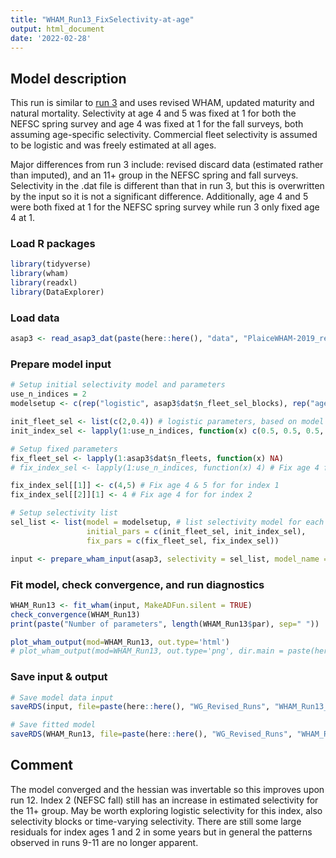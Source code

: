 ```yaml
---
title: "WHAM_Run13_FixSelectivity-at-age"
output: html_document
date: '2022-02-28'
---
```


## Model description
This run is similar to [run 3](https://github.com/ahart1/PlaiceWG2021/blob/main/Plaice_Baseline_UpdatedData_Runs.Rmd) and uses revised WHAM, updated maturity and natural mortality. Selectivity at age 4 and 5 was fixed at 1 for both the NEFSC spring survey and age 4 was fixed at 1 for the fall surveys, both assuming age-specific selectivity. Commercial fleet selectivity is assumed to be logistic and was freely estimated at all ages.

Major differences from run 3 include: revised discard data (estimated rather than imputed), and an 11+ group in the NEFSC spring and fall surveys. Selectivity in the .dat file is different than that in run 3, but this is overwritten by the input so it is not a significant difference. Additionally, age 4 and 5 were both fixed at 1 for the NEFSC spring survey while run 3 only fixed age 4 at 1.

### Load R packages
```r
library(tidyverse)
library(wham)
library(readxl)
library(DataExplorer)
```

### Load data
```r
asap3 <- read_asap3_dat(paste(here::here(), "data", "PlaiceWHAM-2019_revised_NEFSC-LW-WAA.DAT", sep="/"))
```

### Prepare model input
```r
# Setup initial selectivity model and parameters
use_n_indices = 2
modelsetup <- c(rep("logistic", asap3$dat$n_fleet_sel_blocks), rep("age-specific", use_n_indices))

init_fleet_sel <- list(c(2,0.4)) # logistic parameters, based on model type
init_index_sel <- lapply(1:use_n_indices, function(x) c(0.5, 0.5, 0.5, 1, 1, 0.5, 0.5, 0.5, 0.5, 0.5, 0.5))

# Setup fixed parameters
fix_fleet_sel <- lapply(1:asap3$dat$n_fleets, function(x) NA) 
# fix_index_sel <- lapply(1:use_n_indices, function(x) 4) # Fix age 4 for both indices,  NA means do not fix 

fix_index_sel[[1]] <- c(4,5) # Fix age 4 & 5 for for index 1
fix_index_sel[[2]][1] <- 4 # Fix age 4 for for index 2

# Setup selectivity list
sel_list <- list(model = modelsetup, # list selectivity model for each fleet and index
                 initial_pars = c(init_fleet_sel, init_index_sel),
                 fix_pars = c(fix_fleet_sel, fix_index_sel))

input <- prepare_wham_input(asap3, selectivity = sel_list, model_name = "WHAM_Run13") 
```

### Fit model, check convergence, and run diagnostics
```r
WHAM_Run13 <- fit_wham(input, MakeADFun.silent = TRUE) 
check_convergence(WHAM_Run13)
print(paste("Number of parameters", length(WHAM_Run13$par), sep=" "))

plot_wham_output(mod=WHAM_Run13, out.type='html')
# plot_wham_output(mod=WHAM_Run13, out.type='png', dir.main = paste(here::here(), "WHAM_Run13", sep="/"))
```

### Save input & output
```r
# Save model data input
saveRDS(input, file=paste(here::here(), "WG_Revised_Runs", "WHAM_Run13_FixSelectivity-at-age", "WHAM_Run13_input.rds", sep="/"))

# Save fitted model
saveRDS(WHAM_Run13, file=paste(here::here(), "WG_Revised_Runs", "WHAM_Run13_FixSelectivity-at-age", "WHAM_Run13_model.rds", sep="/"))
```

## Comment
The model converged and the hessian was invertable so this improves upon run 12. Index 2 (NEFSC fall) still has an increase in estimated selectivity for the 11+ group. May be worth exploring logistic selectivity for this index, also selectivity blocks or time-varying selectivity. There are still some large residuals for index ages 1 and 2 in some years but in general the patterns observed in runs 9-11 are no longer apparent. 
